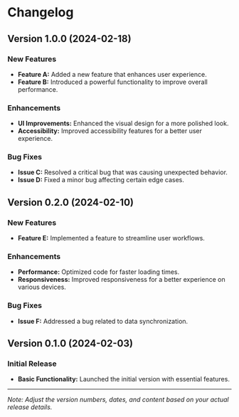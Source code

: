 
<Meta title="Getting Started / Change Log" />

# Changelog

## Version 1.0.0 (2024-02-18)

### New Features

- **Feature A:** Added a new feature that enhances user experience.
- **Feature B:** Introduced a powerful functionality to improve overall performance.

### Enhancements

- **UI Improvements:** Enhanced the visual design for a more polished look.
- **Accessibility:** Improved accessibility features for a better user experience.

### Bug Fixes

- **Issue C:** Resolved a critical bug that was causing unexpected behavior.
- **Issue D:** Fixed a minor bug affecting certain edge cases.

## Version 0.2.0 (2024-02-10)

### New Features

- **Feature E:** Implemented a feature to streamline user workflows.

### Enhancements

- **Performance:** Optimized code for faster loading times.
- **Responsiveness:** Improved responsiveness for a better experience on various devices.

### Bug Fixes

- **Issue F:** Addressed a bug related to data synchronization.

## Version 0.1.0 (2024-02-03)

### Initial Release

- **Basic Functionality:** Launched the initial version with essential features.

---
*Note: Adjust the version numbers, dates, and content based on your actual release details.*
